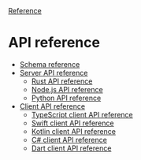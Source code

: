 <div className="breadcrumbs">
  <span className="breadcrumb">
    <a href="/docs/reference">Reference</a>
  </span>
</div>

# API reference

- [Schema reference](/docs/reference/api-reference/schema-reference)
- [Server API reference](/docs/reference/api-reference/server-api-reference)
  - [Rust API reference](/docs/reference/api-reference/server-api-reference/rust-api-reference)
  - [Node.js API reference](/docs/reference/api-reference/server-api-reference/nodejs-api-reference)
  - [Python API reference](/docs/reference/api-reference/server-api-reference/python-api-reference)
- [Client API reference](/docs/reference/api-reference/client-api-reference)
  - [TypeScript client API reference](/docs/reference/api-reference/client-api-reference/typescript-api-reference)
  - [Swift client API reference](/docs/reference/api-reference/client-api-reference/swift-api-reference)
  - [Kotlin client API reference](/docs/reference/api-reference/client-api-reference/kotlin-api-reference)
  - [C# client API reference](/docs/reference/api-reference/client-api-reference/csharp-api-reference)
  - [Dart client API reference](/docs/reference/api-reference/client-api-reference/dart-api-reference)